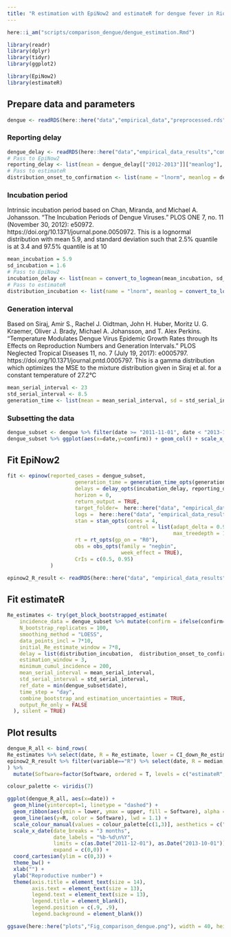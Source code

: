 ```yaml
---
title: "R estimation with EpiNow2 and estimateR for dengue fever in Rio de Janeiro, Brazil"
---
```


```r
here::i_am("scripts/comparison_dengue/dengue_estimation.Rmd")

library(readr)
library(dplyr)
library(tidyr)
library(ggplot2)

library(EpiNow2)
library(estimateR)
```

## Prepare data and parameters

```r
dengue <- readRDS(here::here("data","empirical_data","preprocessed.rds"))
```

### Reporting delay
```r
dengue_delay <- readRDS(here::here("data","empirical_data_results","comparison_dengue","delay_dists.rds"))
# Pass to EpiNow2
reporting_delay <- list(mean = dengue_delay[["2012-2013"]]["meanlog"], sd = dengue_delay[["2012-2013"]]["sdlog"], dist = "lognormal", max = 100, fixed = T) 
# Pass to estimateR
distribution_onset_to_confirmation <- list(name = "lnorm", meanlog = dengue_delay[["2012-2013"]]["meanlog"], sdlog = dengue_delay[["2012-2013"]]["sdlog"])
```

### Incubation period
Intrinsic incubation period based on Chan, Miranda, and Michael A. Johansson. “The Incubation Periods of Dengue Viruses.” PLOS ONE 7, no. 11 (November 30, 2012): e50972. https://doi.org/10.1371/journal.pone.0050972.
This is a lognormal distribution with mean 5.9, and standard deviation such that 2.5% quantile is at 3.4 and 97.5% quantile is at 10
```r
mean_incubation = 5.9
sd_incubation = 1.6
# Pass to EpiNow2
incubation_delay <- list(mean = convert_to_logmean(mean_incubation, sd_incubation), sd = convert_to_logsd(mean_incubation, sd_incubation), dist = "lognormal", max = 15, fixed = T)
# Pass to estimateR
distribution_incubation <- list(name = "lnorm", meanlog = convert_to_logmean(mean_incubation, sd_incubation), sdlog = convert_to_logsd(mean_incubation, sd_incubation))
```

### Generation interval
Based on Siraj, Amir S., Rachel J. Oidtman, John H. Huber, Moritz U. G. Kraemer, Oliver J. Brady, Michael A. Johansson, and T. Alex Perkins. “Temperature Modulates Dengue Virus Epidemic Growth Rates through Its Effects on Reproduction Numbers and Generation Intervals.” PLOS Neglected Tropical Diseases 11, no. 7 (July 19, 2017): e0005797. https://doi.org/10.1371/journal.pntd.0005797.
This is a gamma distribution which optimizes the MSE to the mixture distribution given in Siraj et al. for a constant temperature of 27.2°C
```r
mean_serial_interval <- 23
std_serial_interval <- 8.5
generation_time <- list(mean = mean_serial_interval, sd = std_serial_interval, dist="gamma", max = 15, fixed = T)
```

### Subsetting the data
```r
dengue_subset <- dengue %>% filter(date >= "2011-11-01", date < "2013-11-01")
dengue_subset %>% ggplot(aes(x=date,y=confirm)) + geom_col() + scale_x_date(expand=c(0,0)) + theme_bw()
```

## Fit EpiNow2
```r
fit <- epinow(reported_cases = dengue_subset,
                      generation_time = generation_time_opts(generation_time),
                      delays = delay_opts(incubation_delay, reporting_delay, fixed = T),
                      horizon = 0,
                      return_output = TRUE,
                      target_folder=  here::here("data", "empirical_data_results", "comparison_dengue", "epinow2", "output_data"),
                      logs =  here::here("data", "empirical_data_results", "comparison_dengue", "epinow2", "log_data"),
                      stan = stan_opts(cores = 4,
                                       control = list(adapt_delta = 0.96,
                                                      max_treedepth = 16)),
                      rt = rt_opts(gp_on = "R0"), 
                      obs = obs_opts(family = "negbin",
                                     week_effect = TRUE),
                      CrIs = c(0.5, 0.95)
              )
```

```r
epinow2_R_result <- readRDS(here::here("data", "empirical_data_results", "comparison_dengue", "epinow2", "output_data", "latest", "summarised_estimates.rds"))
```

## Fit estimateR
```r
Re_estimates <- try(get_block_bootstrapped_estimate(
    incidence_data = dengue_subset %>% mutate(confirm = ifelse(confirm==0,0.1,confirm)) %>% pull(confirm),
    N_bootstrap_replicates = 100,
    smoothing_method = "LOESS",
    data_points_incl = 7*10,
    initial_Re_estimate_window = 7*8,
    delay = list(distribution_incubation,  distribution_onset_to_confirmation),
    estimation_window = 3,
    minimum_cumul_incidence = 200,
    mean_serial_interval = mean_serial_interval,
    std_serial_interval = std_serial_interval,
    ref_date = min(dengue_subset$date),
    time_step = "day",
    combine_bootstrap_and_estimation_uncertainties = TRUE,
    output_Re_only = FALSE
  ), silent = TRUE)
```


## Plot results

```r
dengue_R_all <- bind_rows(
Re_estimates %>% select(date, R = Re_estimate, lower = CI_down_Re_estimate, upper=CI_up_Re_estimate ) %>% mutate(Software = "estimateR"),
epinow2_R_result %>% filter(variable=="R") %>% select(date, R = median, lower = lower_95, upper = upper_95) %>% mutate(Software = "EpiNow2")
) %>%
  mutate(Software=factor(Software, ordered = T, levels = c("estimateR","EpiNow2")))
```

```r
colour_palette <- viridis(7)

ggplot(dengue_R_all, aes(x=date)) +
  geom_hline(yintercept=1, linetype = "dashed") +
  geom_ribbon(aes(ymin = lower, ymax = upper, fill = Software), alpha = 0.25) +
  geom_line(aes(y=R, color = Software), lwd = 1.1) +
  scale_colour_manual(values = colour_palette[c(1,3)], aesthetics = c("colour", "fill")) +
  scale_x_date(date_breaks = "3 months",
               date_labels = "%b-%d\n%Y",
               limits = c(as.Date("2011-12-01"), as.Date("2013-10-01")),
               expand = c(0,0)) +
  coord_cartesian(ylim = c(0,3)) +
  theme_bw() +
  xlab("") +
  ylab("Reproductive number") +
  theme(axis.title = element_text(size = 14),
        axis.text = element_text(size = 13),
        legend.text = element_text(size = 13),
        legend.title = element_blank(),
        legend.position = c(.9, .9),
        legend.background = element_blank())

ggsave(here::here("plots","Fig_comparison_dengue.png"), width = 40, height = 15, units = "cm", dpi = 320)
```



